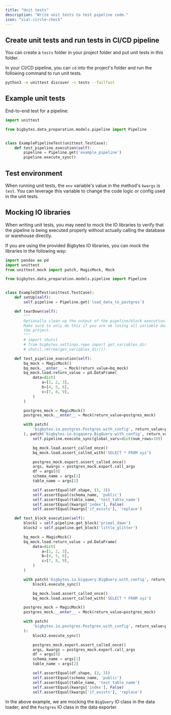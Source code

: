 ```yaml
---
title: "Unit tests"
description: "Write unit tests to test pipeline code."
icon: "vial-circle-check"
---
```


## Create unit tests and run tests in CI/CD pipeline

You can create a `tests` folder in your project folder and put unit tests in this folder.

In your CI/CD pipeline, you can `cd` into the project's folder and run the following command
to run unit tests.
```bash
python3 -m unittest discover -s tests --failfast
```

## Example unit tests

End-to-end test for a pipeline:

```python
import unittest

from bigbytes.data_preparation.models.pipeline import Pipeline


class ExamplePipelineTest(unittest.TestCase):
    def test_pipeline_execution(self):
        pipeline = Pipeline.get('example_pipeline')
        pipeline.execute_sync()
```

## Test environment
When running unit tests, the `env` variable's value in the method's `kwargs` is `test`.
You can leverage this variable to change the code logic or config used in the unit tests.

## Mocking IO libraries

When writing unit tests, you may need to mock the IO libraries to verify that the pipeline
is being executed properly without actually calling the database or warehouse directly.

If you are using the provided Bigbytes IO libraries, you can mock the libraries in the following way:

```python
import pandas as pd
import unittest
from unittest.mock import patch, MagicMock, Mock

from bigbytes.data_preparation.models.pipeline import Pipeline


class ExampleIOTest(unittest.TestCase):
    def setUp(self):
        self.pipeline = Pipeline.get('load_data_to_postgres')

    def tearDown(self):
        """
        Optionally clean up the output of the pipeline/block execution.
        Make sure to only do this if you are ok losing all variable data for
        the project.
        """
        # import shutil
        # from bigbytes.settings.repo import get_variables_dir
        # shutil.rmtree(get_variables_dir())

    def test_pipeline_execution(self):
        bq_mock = MagicMock()
        bq_mock.__enter__ = Mock(return_value=bq_mock)
        bq_mock.load.return_value = pd.DataFrame(
            data=dict(
                a=[1, 2, 3],
                b=[4, 5, 6],
                c=[7, 8, 9],
            )
        )

        postgres_mock = MagicMock()
        postgres_mock.__enter__ = Mock(return_value=postgres_mock)

        with patch(
            'bigbytes.io.postgres.Postgres.with_config', return_value=postgres_mock
        ), patch('bigbytes.io.bigquery.BigQuery.with_config', return_value=bq_mock):
            self.pipeline.execute_sync(global_vars=dict(num_rows=10))

            bq_mock.load.assert_called_once()
            bq_mock.load.assert_called_with('SELECT * FROM xyz')

            postgres_mock.export.assert_called_once()
            args, kwargs = postgres_mock.export.call_args
            df = args[0]
            schema_name = args[1]
            table_name = args[2]

            self.assertEqual(df.shape, (3, 3))
            self.assertEqual(schema_name, 'public')
            self.assertEqual(table_name, 'test_table_name')
            self.assertEqual(kwargs['index'], False)
            self.assertEqual(kwargs['if_exists'], 'replace')

    def test_block_execution(self):
        block1 = self.pipeline.get_block('primal_dawn')
        block2 = self.pipeline.get_block('little_glitter')

        bq_mock = MagicMock()
        bq_mock.load.return_value = pd.DataFrame(
            data=dict(
                a=[1, 2, 3],
                b=[4, 5, 6],
                c=[7, 8, 9],
            )
        )

        with patch('bigbytes.io.bigquery.BigQuery.with_config', return_value=bq_mock):
            block1.execute_sync()

            bq_mock.load.assert_called_once()
            bq_mock.load.assert_called_with('SELECT * FROM xyz')

        postgres_mock = MagicMock()
        postgres_mock.__enter__ = Mock(return_value=postgres_mock)

        with patch(
            'bigbytes.io.postgres.Postgres.with_config', return_value=postgres_mock
        ):
            block2.execute_sync()

            postgres_mock.export.assert_called_once()
            args, kwargs = postgres_mock.export.call_args
            df = args[0]
            schema_name = args[1]
            table_name = args[2]

            self.assertEqual(df.shape, (3, 3))
            self.assertEqual(schema_name, 'public')
            self.assertEqual(table_name, 'test_table_name')
            self.assertEqual(kwargs['index'], False)
            self.assertEqual(kwargs['if_exists'], 'replace')
```

In the above example, we are mocking the `BigQuery` IO class in the data loader, and the
`Postgres` IO class in the data exporter.
